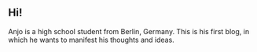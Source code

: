 ## Hi!
Anjo is a high school student from Berlin, Germany. This is his first blog, in which he wants to manifest his thoughts and ideas.